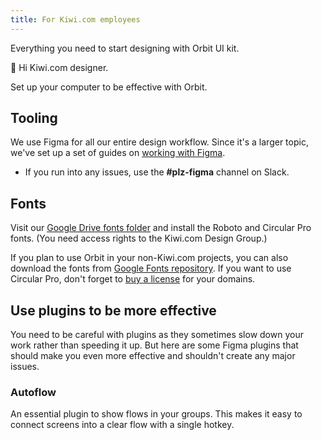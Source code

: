 ```yaml
---
title: For Kiwi.com employees
---
```


Everything you need to start designing with Orbit UI kit.

👋 Hi Kiwi.com designer.

Set up your computer to be effective with Orbit.

## Tooling

We use Figma for all our entire design workflow.
Since it's a larger topic,
we've set up a set of guides on [working with Figma](/kiwi-use/guides/working-with-figma/).

- If you run into any issues, use the **#plz-figma** channel on Slack.

## Fonts

Visit our [Google Drive fonts folder](https://drive.google.com/drive/folders/1OPfejT5Z0OQpSRyv4Ul4jFdlgXP-Chij)
and install the Roboto and Circular Pro fonts.
(You need access rights to the Kiwi.com Design Group.)

<FancyLink
  title="Download fonts on Google Drive"
  href="https://drive.google.com/drive/folders/1OPfejT5Z0OQpSRyv4Ul4jFdlgXP-Chij"
  icon="google"
/>

If you plan to use Orbit in your non-Kiwi.com projects,
you can also download the fonts from [Google Fonts repository](https://fonts.google.com/specimen/Roboto).
If you want to use Circular Pro,
don't forget to [buy a license](https://lineto.com/the+fonts/font+categories/text+fonts/circular/)
for your domains.

## Use plugins to be more effective

You need to be careful with plugins
as they sometimes slow down your work rather than speeding it up.
But here are some Figma plugins that should make you even more effective
and shouldn't create any major issues.

### Autoflow

An essential plugin to show flows in your groups.
This makes it easy to connect screens into a clear flow with a single hotkey.

<FancyLink
  title="Get Autoflow"
  href="https://www.figma.com/community/plugin/733902567457592893/Autoflow"
/>
